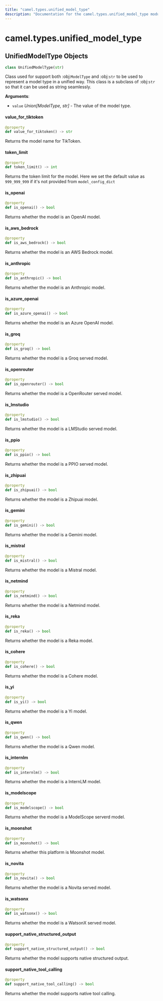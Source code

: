 ```yaml
---
title: "camel.types.unified_model_type"
description: "Documentation for the camel.types.unified_model_type module"
---
```


<a id="camel.types.unified_model_type"></a>

# camel.types.unified\_model\_type

<a id="camel.types.unified_model_type.UnifiedModelType"></a>

## UnifiedModelType Objects

```python
class UnifiedModelType(str)
```

Class used for support both :obj:`ModelType` and :obj:`str` to be used
to represent a model type in a unified way. This class is a subclass of
:obj:`str` so that it can be used as string seamlessly.

**Arguments**:

- `value` _Union[ModelType, str]_ - The value of the model type.

<a id="camel.types.unified_model_type.UnifiedModelType.value_for_tiktoken"></a>

#### value\_for\_tiktoken

```python
@property
def value_for_tiktoken() -> str
```

Returns the model name for TikToken.

<a id="camel.types.unified_model_type.UnifiedModelType.token_limit"></a>

#### token\_limit

```python
@property
def token_limit() -> int
```

Returns the token limit for the model. Here we set the default
value as `999_999_999` if it's not provided from `model_config_dict`

<a id="camel.types.unified_model_type.UnifiedModelType.is_openai"></a>

#### is\_openai

```python
@property
def is_openai() -> bool
```

Returns whether the model is an OpenAI model.

<a id="camel.types.unified_model_type.UnifiedModelType.is_aws_bedrock"></a>

#### is\_aws\_bedrock

```python
@property
def is_aws_bedrock() -> bool
```

Returns whether the model is an AWS Bedrock model.

<a id="camel.types.unified_model_type.UnifiedModelType.is_anthropic"></a>

#### is\_anthropic

```python
@property
def is_anthropic() -> bool
```

Returns whether the model is an Anthropic model.

<a id="camel.types.unified_model_type.UnifiedModelType.is_azure_openai"></a>

#### is\_azure\_openai

```python
@property
def is_azure_openai() -> bool
```

Returns whether the model is an Azure OpenAI model.

<a id="camel.types.unified_model_type.UnifiedModelType.is_groq"></a>

#### is\_groq

```python
@property
def is_groq() -> bool
```

Returns whether the model is a Groq served model.

<a id="camel.types.unified_model_type.UnifiedModelType.is_openrouter"></a>

#### is\_openrouter

```python
@property
def is_openrouter() -> bool
```

Returns whether the model is a OpenRouter served model.

<a id="camel.types.unified_model_type.UnifiedModelType.is_lmstudio"></a>

#### is\_lmstudio

```python
@property
def is_lmstudio() -> bool
```

Returns whether the model is a LMStudio served model.

<a id="camel.types.unified_model_type.UnifiedModelType.is_ppio"></a>

#### is\_ppio

```python
@property
def is_ppio() -> bool
```

Returns whether the model is a PPIO served model.

<a id="camel.types.unified_model_type.UnifiedModelType.is_zhipuai"></a>

#### is\_zhipuai

```python
@property
def is_zhipuai() -> bool
```

Returns whether the model is a Zhipuai model.

<a id="camel.types.unified_model_type.UnifiedModelType.is_gemini"></a>

#### is\_gemini

```python
@property
def is_gemini() -> bool
```

Returns whether the model is a Gemini model.

<a id="camel.types.unified_model_type.UnifiedModelType.is_mistral"></a>

#### is\_mistral

```python
@property
def is_mistral() -> bool
```

Returns whether the model is a Mistral model.

<a id="camel.types.unified_model_type.UnifiedModelType.is_netmind"></a>

#### is\_netmind

```python
@property
def is_netmind() -> bool
```

Returns whether the model is a Netmind model.

<a id="camel.types.unified_model_type.UnifiedModelType.is_reka"></a>

#### is\_reka

```python
@property
def is_reka() -> bool
```

Returns whether the model is a Reka model.

<a id="camel.types.unified_model_type.UnifiedModelType.is_cohere"></a>

#### is\_cohere

```python
@property
def is_cohere() -> bool
```

Returns whether the model is a Cohere model.

<a id="camel.types.unified_model_type.UnifiedModelType.is_yi"></a>

#### is\_yi

```python
@property
def is_yi() -> bool
```

Returns whether the model is a Yi model.

<a id="camel.types.unified_model_type.UnifiedModelType.is_qwen"></a>

#### is\_qwen

```python
@property
def is_qwen() -> bool
```

Returns whether the model is a Qwen model.

<a id="camel.types.unified_model_type.UnifiedModelType.is_internlm"></a>

#### is\_internlm

```python
@property
def is_internlm() -> bool
```

Returns whether the model is a InternLM model.

<a id="camel.types.unified_model_type.UnifiedModelType.is_modelscope"></a>

#### is\_modelscope

```python
@property
def is_modelscope() -> bool
```

Returns whether the model is a ModelScope serverd model.

<a id="camel.types.unified_model_type.UnifiedModelType.is_moonshot"></a>

#### is\_moonshot

```python
@property
def is_moonshot() -> bool
```

Returns whether this platform is Moonshot model.

<a id="camel.types.unified_model_type.UnifiedModelType.is_novita"></a>

#### is\_novita

```python
@property
def is_novita() -> bool
```

Returns whether the model is a Novita served model.

<a id="camel.types.unified_model_type.UnifiedModelType.is_watsonx"></a>

#### is\_watsonx

```python
@property
def is_watsonx() -> bool
```

Returns whether the model is a WatsonX served model.

<a id="camel.types.unified_model_type.UnifiedModelType.support_native_structured_output"></a>

#### support\_native\_structured\_output

```python
@property
def support_native_structured_output() -> bool
```

Returns whether the model supports native structured output.

<a id="camel.types.unified_model_type.UnifiedModelType.support_native_tool_calling"></a>

#### support\_native\_tool\_calling

```python
@property
def support_native_tool_calling() -> bool
```

Returns whether the model supports native tool calling.

